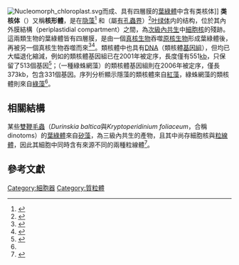 {{NoteTA
|G1 = 生命科学
}}
{{NOT|拟核}}
[[File:Nucleomorph_chloroplast.svg|thumb]]而成、具有四層膜的[[葉綠體|葉綠體]]中含有类核体]]
'''类核体'''（{{lang-en|nucleomorph}}）又稱'''核形體'''，是在[[隐藻|隐藻]]<ref name=Lane2007>{{Cite journal 
| last1 = Lane | first1 = C. E. 
| last2 = Van Den Heuvel | first2 = K. 
| last3 = Kozera | first3 = C. 
| last4 = Curtis | first4 = B. A. 
| last5 = Parsons | first5 = B. J. 
| last6 = Bowman | first6 = S. 
| last7 = Archibald | first7 = J. M. 
| doi = 10.1073/pnas.0707419104 
| title = Nucleomorph genome of Hemiselmis andersenii reveals complete intron loss and compaction as a driver of protein structure and function 
| journal = Proceedings of the National Academy of Sciences 
| volume = 104 
| issue = 50 
| pages = 19908–19913 
| year = 2007 
| pmid = 18077423 
| pmc =2148396 
| bibcode = 2007PNAS..10419908L}}</ref> 和{{le|綠蛛網藻|Chlorarachniophytes}}（屬[[有孔蟲界|有孔蟲界]]）<ref name=Gilson2006>{{Cite journal 
| last1 = Gilson | first1 = P. R. 
| last2 = Su | first2 = V. 
| last3 = Slamovits | first3 = C. H. 
| last4 = Reith | first4 = M. E. 
| last5 = Keeling | first5 = P. J. 
| last6 = McFadden | first6 = G. I. 
| title = Complete nucleotide sequence of the chlorarachniophyte nucleomorph: Nature's smallest nucleus 
| doi = 10.1073/pnas.0600707103 
| journal = Proceedings of the National Academy of Sciences 
| volume = 103 
| issue = 25 
| pages = 9566–9571 
| year = 2006 
| pmid = 16760254 
| pmc =1480447 
| bibcode = 2006PNAS..103.9566G}}</ref>[[叶绿体|叶绿体]]内的结构，位於其內外膜結構（periplastidial compartment）之間，為[[內共生|次級內共生]]中{{le|內共生體|Endosymbiont}}[[細胞核|細胞核]]的殘跡。這兩類生物的葉綠體皆有四層膜，是由一個[[真核生物|真核生物]]吞噬[[原核生物|原核生物]]形成葉綠體後，再被另一個真核生物吞噬而來<ref name=archibald1>{{cite journal | last1 = Archibald | first1 = J.M. | last2 = Lane | first2 = C.E. | year = 2009 | title = Going, Going, Not Quite Gone: Nucleomorphs as a Case Study in Nuclear Genome Reduction | url = http://jhered.oxfordjournals.org/content/100/5/582.full | journal = Journal of Heredity | volume = 100 | issue = 5| pages = 582–90 | doi=10.1093/jhered/esp055| pmid = 19617523  }}</ref><ref name=reyes>{{cite journal | last1 = Reyes-Prieto | first1 = Adrian | last2 = Weber | first2 = Andreas P.M. | last3 = Bhattacharya | first3 = Debashish | year = 2007 | title = The Origin and Establishment of the Plastid in Algae and Plants | url = https://semanticscholar.org/paper/fd7283c4ee707470af5fb7b15d1ab1b1e5466d4a | journal = Annual Review of Genetics | volume = 41 | issue = 1 | pages = 147–68 | pmid = 17600460 | doi = 10.1146/annurev.genet.41.110306.130134 | access-date = 2021-04-29 | archive-date = 2020-07-28 | archive-url = https://web.archive.org/web/20200728092159/https://www.semanticscholar.org/paper/The-origin-and-establishment-of-the-plastid-in-and-Reyes-Prieto-Weber/fd7283c4ee707470af5fb7b15d1ab1b1e5466d4a | dead-url = no }}</ref>。類核體中也具有[[DNA|DNA]]（類核體[[基因組|基因組]]），但均已大幅退化縮減，例如{{le|蓝隐藻|Guillardia theta}}的類核體基因組已在2001年被定序，長度僅有551[[鹼基對|kb]]，只保留了513個基因<ref name=archibald2>{{cite journal | last1 = Archibald | first1 = John M | year = 2007 | title = Nucleomorph Genomes: Structure, Function, Origin and Evolution | doi = 10.1002/bies.20551 | pmid = 17373660 | journal = BioEssays | volume = 29 | issue = 4| pages = 392–402 }}</ref>；''{{le|Bigelowiella natans}}''（一種綠蛛網藻）的類核體基因組則在2006年被定序，僅長373kb，包含331個基因。序列分析顯示隱藻的類核體來自[[紅藻|紅藻]]，綠蛛網藻的類核體則來自[[綠藻門|綠藻]]<ref name=Gilson2006/>。

==相關結構==
某些[[雙鞭毛蟲|雙鞭毛蟲]]（''Durinskia baltica''與''Kryptoperidinium foliaceum''，合稱dinotoms）的[[葉綠體|葉綠體]]來自[[矽藻|矽藻]]，為三級內共生的產物，且其中尚存細胞核與[[粒線體|粒線體]]，因此其細胞中同時含有來源不同的兩種粒線體<ref name="pmid22916303">{{cite journal| author=Imanian B, Pombert JF, Dorrell RG, Burki F, Keeling PJ| title=Tertiary endosymbiosis in two dinotoms has generated little change in the mitochondrial genomes of their dinoflagellate hosts and diatom endosymbionts. | journal=PLoS One | year= 2012 | volume= 7 | issue= 8 | pages= e43763 | pmid=22916303 | doi=10.1371/journal.pone.0043763 | pmc=3423374 | url=https://www.ncbi.nlm.nih.gov/entrez/eutils/elink.fcgi?dbfrom=pubmed&tool=sumsearch.org/cite&retmode=ref&cmd=prlinks&id=22916303  }} </ref>。

==參考文獻==
{{portal|分子與細胞生物學}}
{{Reflist|2}}
{{細胞器}}
[[Category:細胞器|Category:細胞器]]
[[Category:質粒體|Category:質粒體]]